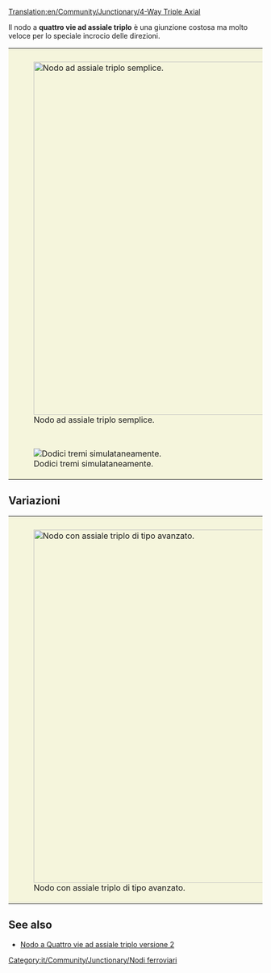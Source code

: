 [[Translation:en/Community/Junctionary/4-Way Triple Axial]]

{{it/Community/Junctionary/Nodi ferroviari}}
{{it/Community/Junctionary/Requisiti nodo|Costoso|3|1|0|1|0|0|1|1|0|0|1||I treni guasti bloccano solo la propria linea.|
* Gestisce un numero molto grande di treni alla volta.
* Usa indicazioni speciali -> "Superiore vs inferiore" e "Sinistra vs destra".
* Necessita di poco spazio (12x12).
* Pochi curve strette (vedi versione migliorata per l'alta velocità).
* Non sono necessarie colline (per un'estrema velocità elevata).
* Nessuno stallo o intralcio tra treni è possibile.
* Nessuna unione o divisione delle linee.
* Possibilità di gestire linee singole e doppie linee. Questo è il motivo per cui non vengono utilizzate divisioni o unioni. Fallo secondo i tuoi desideri.
* Ogni linea entra nel nodo ad un livello più alto di quando ne esce.
}}

Il nodo a '''quattro vie ad assiale triplo''' è una giunzione costosa ma molto veloce per lo speciale incrocio delle direzioni.

{|style="border: 0px; margin: 5px auto 25px auto; Border-collapse: separate;" cellspacing="10"
|style="padding: 10px 10px 5px; 10px; background-color: #F5F5DC;"|[[File:en/Community/Junctionary/Tripleaxial.png|center|thumb|700px|Nodo ad assiale triplo semplice.]]
|-
|style="padding: 10px 10px 5px; 10px; background-color: #F5F5DC;"|[[File:en/Community/Junctionary/4wta.gif|center|frame|Dodici tremi simulataneamente.]]
|}

==Variazioni==
{|style="border: 0px; margin: 5px auto 25px auto;"
|style="padding: 10px 10px 5px; 10px; background-color: #F5F5DC;"|[[File:en/Community/Junctionary/Tripleaxial2.png|center|thumb|700px|Nodo con assiale triplo di tipo avanzato.]]
|}

==See also==
* [[it/Community/Junctionary/Quattro vie ad assiale triplo 2|Nodo a Quattro vie ad assiale triplo versione 2]]

[[Category:it/Community/Junctionary/Nodi ferroviari]]